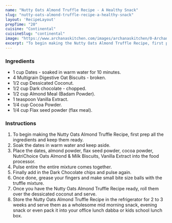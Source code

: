 ---
name: "Nutty Oats Almond Truffle Recipe - A Healthy Snack"
slug: "nutty-oats-almond-truffle-recipe-a-healthy-snack"
layout: 'RecipeLayout'
prepTime: "20"
cuisine: "Continental"
cuisineSlug: "continental"
image: "https://www.archanaskitchen.com/images/archanaskitchen/0-Archanas-Kitchen-Recipes/2019/Nutri_Dabba_Office_Lunch_Box_Snack_Nutty_Oat_Almond_Truffles-1.jpg"
excerpt: "To begin making the Nutty Oats Almond Truffle Recipe, first prep all the ingredients and keep them ready"
---

### Ingredients

- 1 cup Dates - soaked in warm water for 10 minutes.
- 4 Multigrain Digestive Oat Biscuits - broken.
- 1/2 cup Dessicated Coconut.
- 1/2 cup Dark chocolate - chopped.
- 1/2 cup Almond Meal (Badam Powder).
- 1 teaspoon Vanilla Extract.
- 1/4 cup Cocoa Powder.
- 1/4 cup Flax seed powder (flax meal).

### Instructions

1. To begin making the Nutty Oats Almond Truffle Recipe, first prep all the ingredients and keep them ready.
1. Soak the dates in warm water and keep aside.
1. Place the dates, almond powder, flax seed powder, cocoa powder, NutriChoice Oats Almond & Milk Biscuits, Vanilla Extract into the food processor.
1. Pulse entire the entire mixture comes together.
1. Finally add in the Dark Chocolate chips and pulse again.
1. Once done, grease your fingers and make small bite size balls with the truffle mixture.
1. Once you have the Nutty Oats Almond Truffle Recipe ready, roll them over the dessicated coconut and serve.
1. Store the Nutty Oats Almond Truffle Recipe in the refrigerator for 2 to 3 weeks and serve them as a wholesome mid morning snack, evening snack or even pack it into your office lunch dabba or kids school lunch box.
